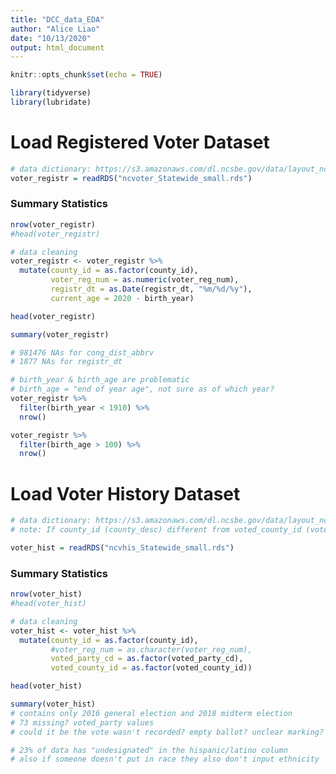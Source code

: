 ```yaml
---
title: "DCC_data_EDA"
author: "Alice Liao"
date: "10/13/2020"
output: html_document
---
```


```r
knitr::opts_chunk$set(echo = TRUE)
```

```r
library(tidyverse)
library(lubridate)
```

# Load Registered Voter Dataset
```r
# data dictionary: https://s3.amazonaws.com/dl.ncsbe.gov/data/layout_ncvoter.txt
voter_registr = readRDS("ncvoter_Statewide_small.rds")
```

### Summary Statistics
```r
nrow(voter_registr)
#head(voter_registr)

# data cleaning
voter_registr <- voter_registr %>%
  mutate(county_id = as.factor(county_id),
         voter_reg_num = as.numeric(voter_reg_num),
         registr_dt = as.Date(registr_dt, "%m/%d/%y"),
         current_age = 2020 - birth_year) 

head(voter_registr)

summary(voter_registr)

# 981476 NAs for cong_dist_abbrv
# 1877 NAs for registr_dt

# birth_year & birth_age are problematic
# birth_age = "end of year age", not sure as of which year?
voter_registr %>%
  filter(birth_year < 1910) %>%
  nrow()

voter_registr %>%
  filter(birth_age > 100) %>%
  nrow()

```
# Load Voter History Dataset
```r
# data dictionary: https://s3.amazonaws.com/dl.ncsbe.gov/data/layout_ncvhis.txt
# note: If county_id (county_desc) different from voted_county_id (voted_county_desc), this indicates the ballot chosen in primary by an unaffiliated voter

voter_hist = readRDS("ncvhis_Statewide_small.rds")
```

### Summary Statistics
```r
nrow(voter_hist)
#head(voter_hist)

# data cleaning
voter_hist <- voter_hist %>%
  mutate(county_id = as.factor(county_id),
         #voter_reg_num = as.character(voter_reg_num),
         voted_party_cd = as.factor(voted_party_cd),
         voted_county_id = as.factor(voted_county_id))

head(voter_hist)

summary(voter_hist)
# contains only 2016 general election and 2018 midterm election
# 73 missing? voted_party values
# could it be the vote wasn't recorded? empty ballot? unclear marking?

# 23% of data has "undesignated" in the hispanic/latino column
# also if someone doesn't put in race they also don't input ethnicity
```




